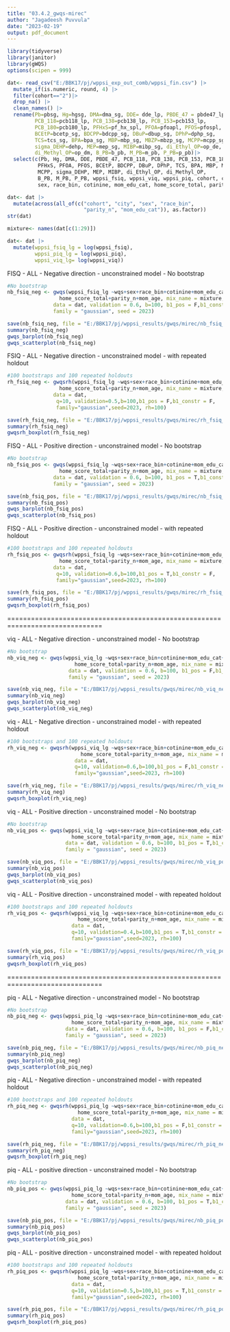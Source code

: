 ```yaml
---
title: "03.4.2_gwqs-mirec"
author: "Jagadeesh Puvvula"
date: "2023-02-19"
output: pdf_document
---
```


```r
library(tidyverse)
library(janitor)
library(gWQS)
options(scipen = 999)
```


```r
dat<- read_csv("E:/BBK17/pj/wppsi_exp_out_comb/wppsi_fin.csv") |>
  mutate_if(is.numeric, round, 4) |>
  filter(cohort=="2")|>
  drop_na() |>
  clean_names() |>
  rename(Pb=pbsg, Hg=hgsg, DMA=dma_sg, DDE= dde_lp, PBDE_47 = pbde47_lp,
         PCB_118=pcb118_lp, PCB_138=pcb138_lp, PCB_153=pcb153_lp,
         PCB_180=pcb180_lp, PFHxS=pf_hx_spl, PFOA=pfoapl, PFOS=pfospl,
         BCEtP=bcetp_sg, BDCPP=bdcpp_sg, DBuP=dbup_sg, DPhP=dphp_sg,
         TCS=tcs_sg, BPA=bpa_sg, MBP=mbp_sg, MBZP=mbzp_sg, MCPP=mcpp_sg,
         sigma_DEHP=dehp, MEP=mep_sg, MIBP=mibp_sg, di_Ethyl_OP=op_de,
         di_Methyl_OP=op_dm, B_PB=b_pb, M_PB=m_pb, P_PB=p_pb)|>
  select(c(Pb, Hg, DMA, DDE, PBDE_47, PCB_118, PCB_138, PCB_153, PCB_180,
          PFHxS, PFOA, PFOS, BCEtP, BDCPP, DBuP, DPhP, TCS, BPA, MBP, MBZP,
          MCPP, sigma_DEHP, MEP, MIBP, di_Ethyl_OP, di_Methyl_OP, 
          B_PB, M_PB, P_PB, wppsi_fsiq, wppsi_viq, wppsi_piq, cohort, city,
          sex, race_bin, cotinine, mom_edu_cat, home_score_total, parity_n, mom_age)) 

dat<- dat |> 
  mutate(across(all_of(c("cohort", "city", "sex", "race_bin", 
                         "parity_n", "mom_edu_cat")), as.factor))
str(dat)
```


```r
mixture<- names(dat[c(1:29)])

dat<- dat |>
  mutate(wppsi_fsiq_lg = log(wppsi_fsiq),
         wppsi_piq_lg = log(wppsi_piq),
         wppsi_viq_lg= log(wppsi_viq))

```

FISQ - ALL - Negative direction - unconstrained model - No bootstrap
```r
#No bootstrap 
nb_fsiq_neg <- gwqs(wppsi_fsiq_lg ~wqs+sex+race_bin+cotinine+mom_edu_cat+
                 home_score_total+parity_n+mom_age, mix_name = mixture,
               data = dat, validation = 0.6, b=100, b1_pos = F,b1_constr = F,
               family = "gaussian", seed = 2023)

save(nb_fsiq_neg, file = "E:/BBK17/pj/wppsi_results/gwqs/mirec/nb_fsiq_neg.rda")
summary(nb_fsiq_neg)  
gwqs_barplot(nb_fsiq_neg) 
gwqs_scatterplot(nb_fsiq_neg)

```

FSIQ - ALL - Negative direction - unconstrained model - with repeated holdout
```r
#100 bootstraps and 100 repeated holdouts 
rh_fsiq_neg <- gwqsrh(wppsi_fsiq_lg ~wqs+sex+race_bin+cotinine+mom_edu_cat+
                 home_score_total+parity_n+mom_age, mix_name = mixture,
               data = dat,
                q=10, validation=0.5,b=100,b1_pos = F,b1_constr = F,
                family="gaussian",seed=2023, rh=100)

save(rh_fsiq_neg, file = "E:/BBK17/pj/wppsi_results/gwqs/mirec/rh_fsiq_neg.rda")
summary(rh_fsiq_neg)  
gwqsrh_boxplot(rh_fsiq_neg)

```

FISQ - ALL - Positive direction - unconstrained model - No bootstrap
```r
#No bootstrap 
nb_fsiq_pos <- gwqs(wppsi_fsiq_lg ~wqs+sex+race_bin+cotinine+mom_edu_cat+
                 home_score_total+parity_n+mom_age, mix_name = mixture,
               data = dat, validation = 0.6, b=100, b1_pos = T,b1_constr = F,
               family = "gaussian", seed = 2023)

save(nb_fsiq_pos, file = "E:/BBK17/pj/wppsi_results/gwqs/mirec/nb_fsiq_pos.rda")
summary(nb_fsiq_pos)  
gwqs_barplot(nb_fsiq_pos) 
gwqs_scatterplot(nb_fsiq_pos)

```

FISQ - ALL - Positive direction - unconstrained model - with repeated holdout
```r
#100 bootstraps and 100 repeated holdouts 
rh_fsiq_pos <- gwqsrh(wppsi_fsiq_lg ~wqs+sex+race_bin+cotinine+mom_edu_cat+
                 home_score_total+parity_n+mom_age, mix_name = mixture,
               data = dat,
                q=10, validation=0.6,b=100,b1_pos = T,b1_constr = F,
                family="gaussian",seed=2023, rh=100)

save(rh_fsiq_pos, file = "E:/BBK17/pj/wppsi_results/gwqs/mirec/rh_fsiq_pos.rda")
summary(rh_fsiq_pos)  
gwqsrh_boxplot(rh_fsiq_pos)

```

==============================================================================

viq - ALL - Negative direction - unconstrained model - No bootstrap
```r
#No bootstrap 
nb_viq_neg <- gwqs(wppsi_viq_lg ~wqs+sex+race_bin+cotinine+mom_edu_cat+
                      home_score_total+parity_n+mom_age, mix_name = mixture,
                    data = dat, validation = 0.6, b=100, b1_pos = F,b1_constr = F,
                    family = "gaussian", seed = 2023)

save(nb_viq_neg, file = "E:/BBK17/pj/wppsi_results/gwqs/mirec/nb_viq_neg.rda")
summary(nb_viq_neg)  
gwqs_barplot(nb_viq_neg) 
gwqs_scatterplot(nb_viq_neg)

```

viq - ALL - Negative direction - unconstrained model - with repeated holdout
```r
#100 bootstraps and 100 repeated holdouts 
rh_viq_neg <- gwqsrh(wppsi_viq_lg ~wqs+sex+race_bin+cotinine+mom_edu_cat+
                        home_score_total+parity_n+mom_age, mix_name = mixture,
                      data = dat,
                      q=10, validation=0.6,b=100,b1_pos = F,b1_constr = F,
                      family="gaussian",seed=2023, rh=100)

save(rh_viq_neg, file = "E:/BBK17/pj/wppsi_results/gwqs/mirec/rh_viq_neg.rda")
summary(rh_viq_neg)  
gwqsrh_boxplot(rh_viq_neg)

```

viq - ALL - Positive direction - unconstrained model - No bootstrap
```r
#No bootstrap 
nb_viq_pos <- gwqs(wppsi_viq_lg ~wqs+sex+race_bin+cotinine+mom_edu_cat+
                     home_score_total+parity_n+mom_age, mix_name = mixture,
                   data = dat, validation = 0.6, b=100, b1_pos = T,b1_constr = F,
                   family = "gaussian", seed = 2023)

save(nb_viq_pos, file = "E:/BBK17/pj/wppsi_results/gwqs/mirec/nb_viq_pos.rda")
summary(nb_viq_pos)  
gwqs_barplot(nb_viq_pos) 
gwqs_scatterplot(nb_viq_pos)

```

viq - ALL - Positive direction - unconstrained model - with repeated holdout
```r
#100 bootstraps and 100 repeated holdouts 
rh_viq_pos <- gwqsrh(wppsi_viq_lg ~wqs+sex+race_bin+cotinine+mom_edu_cat+
                       home_score_total+parity_n+mom_age, mix_name = mixture,
                     data = dat,
                     q=10, validation=0.4,b=100,b1_pos = T,b1_constr = F,
                     family="gaussian",seed=2023, rh=100)

save(rh_viq_pos, file = "E:/BBK17/pj/wppsi_results/gwqs/mirec/rh_viq_pos.rda")
summary(rh_viq_pos)  
gwqsrh_boxplot(rh_viq_pos)

```

==============================================================================

piq - ALL - Negative direction - unconstrained model - No bootstrap
```r
#No bootstrap 
nb_piq_neg <- gwqs(wppsi_piq_lg ~wqs+sex+race_bin+cotinine+mom_edu_cat+
                     home_score_total+parity_n+mom_age, mix_name = mixture,
                   data = dat, validation = 0.6, b=100, b1_pos = F,b1_constr = F,
                   family = "gaussian", seed = 2023)

save(nb_piq_neg, file = "E:/BBK17/pj/wppsi_results/gwqs/mirec/nb_piq_neg.rda")
summary(nb_piq_neg)  
gwqs_barplot(nb_piq_neg) 
gwqs_scatterplot(nb_piq_neg)

```

piq - ALL - Negative direction - unconstrained model - with repeated holdout
```r
#100 bootstraps and 100 repeated holdouts 
rh_piq_neg <- gwqsrh(wppsi_piq_lg ~wqs+sex+race_bin+cotinine+mom_edu_cat+
                       home_score_total+parity_n+mom_age, mix_name = mixture,
                     data = dat,
                     q=10, validation=0.6,b=100,b1_pos = F,b1_constr = F,
                     family="gaussian",seed=2023, rh=100)

save(rh_piq_neg, file = "E:/BBK17/pj/wppsi_results/gwqs/mirec/rh_piq_neg.rda")
summary(rh_piq_neg)  
gwqsrh_boxplot(rh_piq_neg)

```

piq - ALL - positive direction - unconstrained model - No bootstrap
```r
#No bootstrap 
nb_piq_pos <- gwqs(wppsi_piq_lg ~wqs+sex+race_bin+cotinine+mom_edu_cat+
                     home_score_total+parity_n+mom_age, mix_name = mixture,
                   data = dat, validation = 0.6, b=100, b1_pos = T,b1_constr = F,
                   family = "gaussian", seed = 2023)

save(nb_piq_pos, file = "E:/BBK17/pj/wppsi_results/gwqs/mirec/nb_piq_pos.rda")
summary(nb_piq_pos)  
gwqs_barplot(nb_piq_pos) 
gwqs_scatterplot(nb_piq_pos)

```

piq - ALL - positive direction - unconstrained model - with repeated holdout
```r
#100 bootstraps and 100 repeated holdouts 
rh_piq_pos <- gwqsrh(wppsi_piq_lg ~wqs+sex+race_bin+cotinine+mom_edu_cat+
                       home_score_total+parity_n+mom_age, mix_name = mixture,
                     data = dat,
                     q=10, validation=0.5,b=100,b1_pos = T,b1_constr = F,
                     family="gaussian",seed=2023, rh=100)

save(rh_piq_pos, file = "E:/BBK17/pj/wppsi_results/gwqs/mirec/rh_piq_pos.rda")
summary(rh_piq_pos)  
gwqsrh_boxplot(rh_piq_pos)

```
